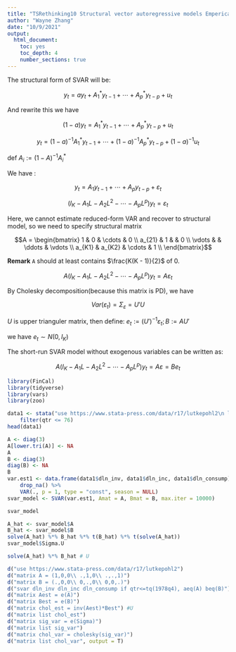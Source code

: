 ```yaml
---
title: "TSRethinking10 Structural vector autoregressive models Emperical study"
author: "Wayne Zhang"
date: "10/9/2021"
output:
  html_document: 
    toc: yes
    toc_depth: 4
    number_sections: true
---
```

\newcommand{\df}[1]{\textbf{Define #1}}
\newcommand{\remark}{\textbf{Remark}}

The structural form of SVAR will be:

$$y_t = ay_t + A_1^*y_{t - 1} + \cdots + A_p^*y_{t - p} + u_t$$

And rewrite this we have

$$(1 - a)y_t = A_1^*y_{t - 1} + \cdots + A_p^*y_{t - p} + u_t$$

$$y_t = (1 - a)^{-1}A_1^*y_{t - 1} + \cdots + (1 - a)^{-1} A_p^*y_{t - p} + (1 - a)^{-1}u_t$$

def $A_i := (1 - A)^{-1}A_i^*$

We have :

$$y_t = A_1y_{t - 1} + \cdots + A_p y_{t - p} + \varepsilon_t$$

$$(I_K - A_1 L - A_2L^2 - \cdots- A_pL^p)y_t = \varepsilon_t$$


Here, we cannot estimate reduced-form VAR and recover to structural model, so we need to specify structural matrix 

$$A = 
\begin{bmatrix}
1 & 0 & \cdots & 0 \\
a_{21} & 1 &  & 0 \\
\vdots & &  \ddots & \vdots  \\
a_{K1} & a_{K2} & \cdots & 1 \\
\end{bmatrix}$$

**Remark** `A` should at least contains $\frac{K(K - 1)}{2}$ of 0.

$$A(I_K - A_1 L - A_2L^2 - \cdots- A_pL^p)y_t = A\varepsilon_t$$

By Cholesky decomposition(because this matrix is PD), we have 

$$Var(\varepsilon_t) = \Sigma_\varepsilon = U'U$$

$U$ is upper trianguler matrix, then define: $e_t := (U')^{-1}\varepsilon_t; B:= AU'$

we have $e_t \sim N(0, I_K)$

The short-run SVAR model without exogenous variables can be written as:

$$A(I_K - A_1 L - A_2L^2 - \cdots- A_pL^p)y_t = A\varepsilon = Be_t$$

```r
library(FinCal)
library(tidyverse)
library(vars)
library(zoo)
```


```r
data1 <- stata("use https://www.stata-press.com/data/r17/lutkepohl2\n list qtr", data.out = T) %>% 
    filter(qtr <= 76)
head(data1)

A <- diag(3)
A[lower.tri(A)] <- NA
A
B <- diag(3)
diag(B) <- NA
B
var.est1 <- data.frame(data1$dln_inv, data1$dln_inc, data1$dln_consump) %>% 
    drop_na() %>% 
    VAR(., p = 1, type = "const", season = NULL)
svar_model <- SVAR(var.est1, Amat = A, Bmat = B, max.iter = 10000)

svar_model

A_hat <- svar_model$A
B_hat <- svar_model$B
solve(A_hat) %*% B_hat %*% t(B_hat) %*% t(solve(A_hat))
svar_model$Sigma.U

solve(A_hat) %*% B_hat # U

d("use https://www.stata-press.com/data/r17/lutkepohl2")
d("matrix A = (1,0,0\\ .,1,0\\ .,.,1)")
d("matrix B = (.,0,0\\ 0,.,0\\ 0,0,.)")
d("svar dln_inv dln_inc dln_consump if qtr<=tq(1978q4), aeq(A) beq(B)")
d("matrix Aest = e(A)")
d("matrix Best = e(B)")
d("matrix chol_est = inv(Aest)*Best") #U
d("matrix list chol_est")
d("matrix sig_var = e(Sigma)")
d("matrix list sig_var")
d("matrix chol_var = cholesky(sig_var)")
d("matrix list chol_var", output = T)
```


